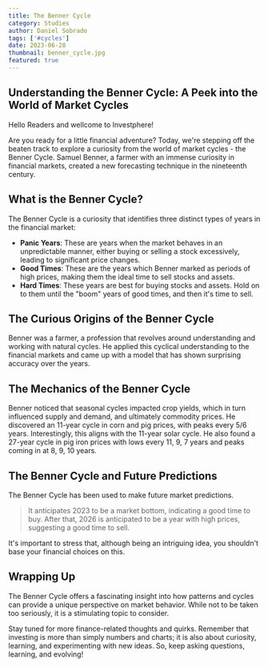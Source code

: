 ```yaml
---
title: The Benner Cycle
category: Studies
author: Daniel Sobrado
tags: ['#cycles']
date: 2023-06-28
thumbnail: benner_cycle.jpg
featured: true
---
```

## Understanding the Benner Cycle: A Peek into the World of Market Cycles

Hello Readers and wellcome to Investphere!

Are you ready for a little financial adventure? Today, we're stepping off the beaten track to explore a curiosity from the world of market cycles - the Benner Cycle. Samuel Benner, a farmer with an immense curiosity in financial markets, created a new forecasting technique in the nineteenth century. 

## What is the Benner Cycle?

The Benner Cycle is a curiosity that identifies three distinct types of years in the financial market:

* **Panic Years**: These are years when the market behaves in an unpredictable manner, either buying or selling a stock excessively, leading to significant price changes.
* **Good Times**: These are the years which Benner marked as periods of high prices, making them the ideal time to sell stocks and assets.
* **Hard Times**: These years are best for buying stocks and assets. Hold on to them until the "boom" years of good times, and then it's time to sell.

## The Curious Origins of the Benner Cycle

Benner was a farmer, a profession that revolves around understanding and working with natural cycles. He applied this cyclical understanding to the financial markets and came up with a model that has shown surprising accuracy over the years.

## The Mechanics of the Benner Cycle

Benner noticed that seasonal cycles impacted crop yields, which in turn influenced supply and demand, and ultimately commodity prices. He discovered an 11-year cycle in corn and pig prices, with peaks every 5/6 years. Interestingly, this aligns with the 11-year solar cycle. He also found a 27-year cycle in pig iron prices with lows every 11, 9, 7 years and peaks coming in at 8, 9, 10 years.

## The Benner Cycle and Future Predictions

The Benner Cycle has been used to make future market predictions. 

> It anticipates 2023 to be a market bottom, indicating a good time to buy. After that, 2026 is anticipated to be a year with high prices, suggesting a good time to sell.

It's important to stress that, although being an intriguing idea, you shouldn't base your financial choices on this. 

## Wrapping Up

The Benner Cycle offers a fascinating insight into how patterns and cycles can provide a unique perspective on market behavior. While not to be taken too seriously, it is a stimulating topic to consider.

Stay tuned for more finance-related thoughts and quirks. Remember that investing is more than simply numbers and charts; it is also about curiosity, learning, and experimenting with new ideas. So, keep asking questions, learning, and evolving!

